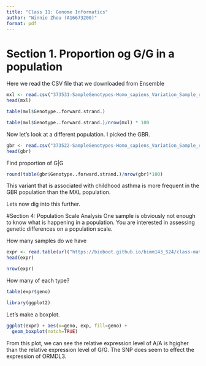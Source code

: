 ```yaml
---
title: "Class 11: Genome Informatics"
author: "Winnie Zhou (A16673200)"
format: pdf
---
```



# Section 1. Proportion og G/G in a population

Here we read the CSV file that we downloaded from Ensemble

```r
mxl <- read.csv("373531-SampleGenotypes-Homo_sapiens_Variation_Sample_rs8067378.csv")
head(mxl)
```

```r
table(mxl$Genotype..forward.strand.)
```

```r
table(mxl$Genotype..forward.strand.)/nrow(mxl) * 100
```

Now let's look at a different population. I picked the GBR.

```r
gbr <- read.csv("373522-SampleGenotypes-Homo_sapiens_Variation_Sample_rs8067378.csv")
head(gbr)
```

Find proportion of G|G

```r
round(table(gbr$Genotype..forward.strand.)/nrow(gbr)*100)
```

This variant that is associated with childhood asthma is more frequent in the GBR population than the MXL population.

Lets now dig into this further.


#Section 4: Population Scale Analysis
One sample is obviously not enough to know what is happening in a population. You are interested in assessing genetic differences on a population scale. 


How many samples do we have

```r
expr <- read.table(url("https://bioboot.github.io/bimm143_S24/class-material/rs8067378_ENSG00000172057.6.txt"))
head(expr)
```

```r
nrow(expr)
```

How many of each type?

```r
table(expr$geno)
```

```r
library(ggplot2)
```

Let's make a boxplot.

```r
ggplot(expr) + aes(x=geno, exp, fill=geno) +
  geom_boxplot(notch=TRUE)
```

From this plot, we can see the relative expression level of A/A is hgigher than the relative expression level of G/G. The SNP does seem to effect the expression of ORMDL3.








